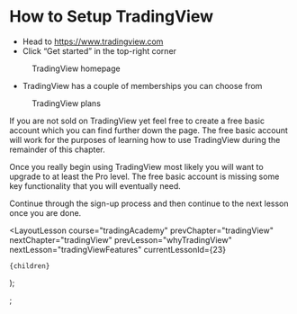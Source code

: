 
# How to Setup TradingView

- Head to https://www.tradingview.com
- Click “Get started” in the top-right corner

<figure>
  <Image
    src="/images/courses/tradingAcademy/tradingView/tradingViewHome.webp"
    height={835}
    width={1412}
    alt=""
  />
  <figcaption>TradingView homepage</figcaption>
</figure>

- TradingView has a couple of memberships you can choose from

<figure>
  <Image
    src="/images/courses/tradingAcademy/tradingView/tradingViewPlans.webp"
    height={983}
    width={1520}
    alt=""
  />
  <figcaption>TradingView plans</figcaption>
</figure>

If you are not sold on TradingView yet feel free to create a free basic account which you can find further down the page. The free basic account will work for the purposes of learning how to use TradingView during the remainder of this chapter.

Once you really begin using TradingView most likely you will want to upgrade to at least the Pro level. The free basic account is missing some key functionality that you will eventually need.

Continue through the sign-up process and then continue to the next lesson once you are done.

  <LayoutLesson
    course="tradingAcademy"
    prevChapter="tradingView"
    nextChapter="tradingView"
    prevLesson="whyTradingView"
    nextLesson="tradingViewFeatures"
    currentLessonId={23}
  >
    {children}
  </LayoutLesson>
);

;
